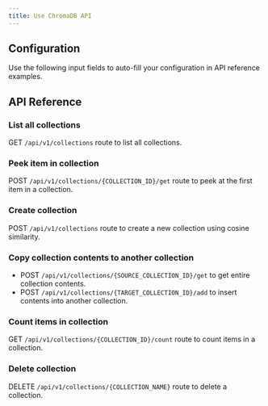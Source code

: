 ```yaml
---
title: Use ChromaDB API
---
```


## Configuration

Use the following input fields to auto-fill your configuration in API reference examples.


<InputCollectionName
	label="Set your collection name"
	client:visible
/>


<InputCollectionId
	label="Set your collection id"
	client:visible
/>


<AuthToken
	label="Set your authentication token"
	client:visible
/>


## API Reference

### List all collections

GET `/api/v1/collections` route to list all collections.


<CollectionsGet client:visible />

### Peek item in collection

POST `/api/v1/collections/{COLLECTION_ID}/get` route to peek at the first item in a collection.


<CollectionPeek client:visible />

### Create collection

POST `/api/v1/collections` route to create a new collection using cosine similarity.


<CollectionCreate client:visible />

### Copy collection contents to another collection

- POST `/api/v1/collections/{SOURCE_COLLECTION_ID}/get` to get entire collection contents.
- POST `/api/v1/collections/{TARGET_COLLECTION_ID}/add` to insert contents into another collection.


<CollectionCopy client:visible />

### Count items in collection

GET `/api/v1/collections/{COLLECTION_ID}/count` route to count items in a collection.


<CollectionCount client:visible />

### Delete collection

DELETE `/api/v1/collections/{COLLECTION_NAME}` route to delete a collection.


<CollectionDelete client:visible />
